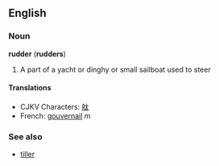 ==English==
===Noun===
'''rudder''' ('''rudders''')

#{{nautical}} A part of a yacht or dinghy or small sailboat used to steer

====Translations====
*CJKV Characters: [[舦]]
*French: [[gouvernail]] ''m''

===See also===
*[[tiller]]